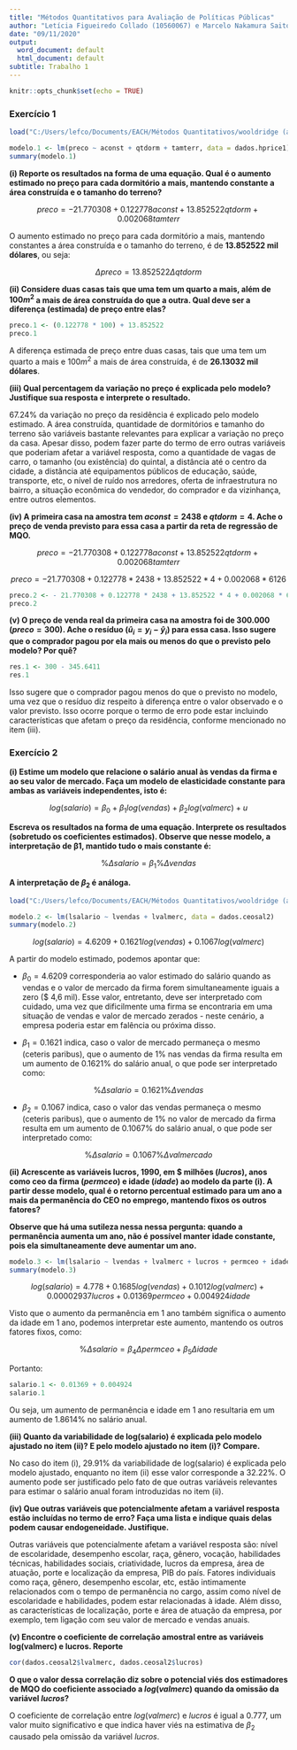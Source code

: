 ```yaml
---
title: "Métodos Quantitativos para Avaliação de Políticas Públicas"
author: "Letícia Figueiredo Collado (10560067) e Marcelo Nakamura Saito (10686860)"
date: "09/11/2020"
output:
  word_document: default
  html_document: default
subtitle: Trabalho 1
---
```


```r
knitr::opts_chunk$set(echo = TRUE)

```

### Exercício 1


```r

load("C:/Users/lefco/Documents/EACH/Métodos Quantitativos/wooldridge (arquivos ajustados pt-br)/hprice1.RData")

modelo.1 <- lm(preco ~ aconst + qtdorm + tamterr, data = dados.hprice1)
summary(modelo.1)

```

**(i) Reporte os resultados na forma de uma equação. Qual é o aumento estimado no preço para cada dormitório a mais, mantendo constante a área construída e o tamanho do terreno?**

$$preco = - 21.770308 + 0.122778 aconst + 13.852522 qtdorm + 0.002068 tamterr$$

O aumento estimado no preço para cada dormitório a mais, mantendo constantes a área construída e o tamanho do terreno, é de **13.852522 mil dólares**, ou seja:

$$ \Delta preco = 13.852522 \Delta qtdorm $$

**(ii) Considere duas casas tais que uma tem um quarto a mais, além de $100 m^2$ a mais de área construída do que a outra. Qual deve ser a diferença (estimada) de preço entre elas?**

```r

preco.1 <- (0.122778 * 100) + 13.852522
preco.1

```

A diferença estimada de preço entre duas casas, tais que uma tem um quarto a mais e $100m^2$ a mais de área construída, é de **26.13032 mil dólares**.

**(iii) Qual percentagem da variação no preço é explicada pelo modelo? Justifique sua resposta e interprete o resultado.**

67.24% da variação no preço da residência é explicado pelo modelo estimado. A área construída, quantidade de dormitórios e tamanho do terreno são variáveis bastante relevantes para explicar a variação no preço da casa. Apesar disso, podem fazer parte do termo de erro outras variáveis que poderiam afetar a variável resposta, como a quantidade de vagas de carro, o tamanho (ou existência) do quintal, a distância até o centro da cidade, a distância até equipamentos públicos de educação, saúde, transporte, etc, o nível de ruído nos arredores, oferta de infraestrutura no bairro, a situação econômica do vendedor, do comprador e da vizinhança, entre outros elementos.

**(iv) A primeira casa na amostra tem $aconst = 2438$ e $qtdorm = 4$. Ache o preço de venda previsto para essa casa a partir da reta de regressão de MQO.**

$$preco = - 21.770308 + 0.122778 aconst + 13.852522 qtdorm + 0.002068 tamterr$$

$$preco = - 21.770308 + 0.122778 * 2438 + 13.852522 * 4 + 0.002068 * 6126$$

```r

preco.2 <- - 21.770308 + 0.122778 * 2438 + 13.852522 * 4 + 0.002068 * 6126
preco.2

```

**(v) O preço de venda real da primeira casa na amostra foi de 300.000 $(preco = 300)$. Ache o resíduo $(\hat{u}_i = y_i − \hat{y}_i)$ para essa casa. Isso sugere que o comprador pagou por ela mais ou menos do que o previsto pelo modelo? Por quê?**

```r

res.1 <- 300 - 345.6411
res.1

```

Isso sugere que o comprador pagou menos do que o previsto no modelo, uma vez que o resíduo diz respeito à diferença entre o valor observado e o valor previsto. Isso ocorre porque o termo de erro pode estar incluindo características que afetam o preço da residência, conforme mencionado no item (iii).

### Exercício 2

**(i) Estime um modelo que relacione o salário anual às vendas da firma e ao seu valor de mercado. Faça um modelo de elasticidade constante para ambas as variáveis independentes, isto é:**

$$log(salario) = \beta_{0} + \beta_{1} log(vendas) + \beta_{2} log(valmerc) + u $$

**Escreva os resultados na forma de uma equação. Interprete os resultados (sobretudo os coeficientes estimados). Observe que nesse modelo, a interpretação de β1, mantido tudo o mais constante é:**

$$ \% \Delta salario = \beta_{1} \% \Delta vendas $$

**A interpretação de $\beta_{2}$ é análoga.**

```r

load("C:/Users/lefco/Documents/EACH/Métodos Quantitativos/wooldridge (arquivos ajustados pt-br)/ceosal2.RData")

modelo.2 <- lm(lsalario ~ lvendas + lvalmerc, data = dados.ceosal2)
summary(modelo.2)

```

$$log(salario) = 4.6209 + 0.1621 log(vendas) + 0.1067 log(valmerc) $$

A partir do modelo estimado, podemos apontar que:

* $\beta_{0} = 4.6209$ corresponderia ao valor estimado do salário quando as vendas e o valor de mercado da firma forem simultaneamente iguais a zero ($ 4,6 mil). Esse valor, entretanto, deve ser interpretado com cuidado, uma vez que dificilmente uma firma se encontraria em uma situação de vendas e valor de mercado zerados - neste cenário, a empresa poderia estar em falência ou próxima disso.

* $\beta_{1} = 0.1621$ indica, caso o valor de mercado permaneça o mesmo (ceteris paribus), que o aumento de 1% nas vendas da firma resulta em um aumento de 0.1621% do salário anual, o que pode ser interpretado como:

$$ \% \Delta salario = 0.1621\% \Delta vendas $$

* $\beta_{2} = 0.1067$ indica, caso o valor das vendas  permaneça o mesmo (ceteris paribus), que o aumento de 1% no valor de mercado da firma resulta em um aumento de 0.1067% do salário anual, o que pode ser interpretado como:

$$ \% \Delta salario = 0.1067\% \Delta valmercado $$

**(ii) Acrescente as variáveis lucros, 1990, em $ milhões ($lucros$), anos como ceo da firma ($permceo$) e idade ($idade$) ao modelo da parte (i). A partir desse modelo, qual é o retorno percentual estimado para um ano a mais da permanência do CEO no emprego, mantendo fixos os outros fatores?**

**Observe que há uma sutileza nessa nessa pergunta: quando a permanência aumenta um ano, não é possível manter idade constante, pois ela simultaneamente deve aumentar um ano.**

```r

modelo.3 <- lm(lsalario ~ lvendas + lvalmerc + lucros + permceo + idade, data = dados.ceosal2)
summary(modelo.3)

```

$$ log(salario) = 4.778 + 0.1685 log(vendas) + 0.1012 log(valmerc) + 0.00002937 lucros + 0.01369 permceo + 0.004924 idade $$

Visto que o aumento da permanência em 1 ano também significa o aumento da idade em 1 ano, podemos interpretar este aumento, mantendo os outros fatores fixos, como:

$$ \% \Delta salario = \beta_{4} \Delta permceo + \beta_{5} \Delta idade $$

Portanto:

```r

salario.1 <- 0.01369 + 0.004924
salario.1

```

Ou seja, um aumento de permanência e idade em 1 ano resultaria em um aumento de 1.8614% no salário anual.

**(iii) Quanto da variabilidade de log(salario) é explicada pelo modelo ajustado no item (ii)? E pelo modelo ajustado no item (i)? Compare.**

No caso do item (i), 29.91% da variabilidade de log(salario) é explicada pelo modelo ajustado, enquanto no item (ii) esse valor corresponde a 32.22%. O aumento pode ser justificado pelo fato de que outras variáveis relevantes para estimar o salário anual foram introduzidas no item (ii).

**(iv) Que outras variáveis que potencialmente afetam a variável resposta estão incluídas no termo de erro? Faça uma lista e indique quais delas podem causar endogeneidade. Justifique.**

Outras variáveis que potencialmente afetam a variável resposta são: nível de escolaridade, desempenho escolar, raça, gênero, vocação, habilidades técnicas, habilidades sociais, criatividade, lucros da empresa, área de atuação, porte e localização da empresa, PIB do país. Fatores individuais como raça, gênero, desempenho escolar, etc, estão intimamente relacionados com o tempo de permanência no cargo, assim como nível de escolaridade e habilidades, podem estar relacionadas à idade. Além disso, as características de localização, porte e área de atuação da empresa, por exemplo, tem ligação com seu valor de mercado e vendas anuais.

**(v) Encontre o coeficiente de correlação amostral entre as variáveis log(valmerc) e lucros. Reporte**

```r

cor(dados.ceosal2$lvalmerc, dados.ceosal2$lucros)

```


**O que o valor dessa correlação diz sobre o potencial viés dos estimadores de MQO do coeficiente associado a $log(valmerc)$ quando da omissão da variável $lucros$?**

O coeficiente de correlação entre $log(valmerc)$ e $lucros$ é igual a 0.777, um valor muito significativo e que indica haver viés na estimativa de $\beta_{2}$ causado pela omissão da variável $lucros$. 

